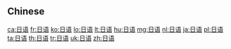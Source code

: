 {{also|日語}}
==Chinese==
{{zh-see|日語}}

[[ca:日语]]
[[fr:日语]]
[[ko:日语]]
[[lo:日语]]
[[lt:日语]]
[[hu:日语]]
[[mg:日语]]
[[nl:日语]]
[[ja:日语]]
[[pl:日语]]
[[ta:日语]]
[[th:日语]]
[[tr:日语]]
[[uk:日语]]
[[zh:日语]]
